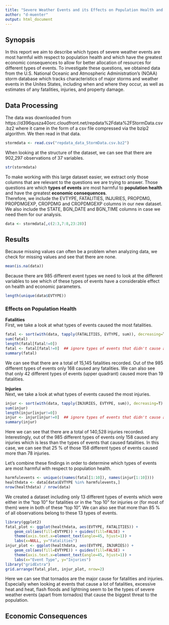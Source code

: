 ```yaml
---
title: "Severe Weather Events and its Effects on Population Health and the Economy"
author: "d-muenter"
output: html_document
---
```


## Synopsis

In this report we aim to describe which types of severe weather events are most harmful with respect to population health and which have the greatest economic consequences to allow for better allocation of resources for different types of events. To investigate these questions, we obtained data from the U.S. National Oceanic and Atmospheric Administration's (NOAA) storm database which tracks characteristics of major storms and weather events in the Unites States, including when and where they occur, as well as estimates of any fatalities, injuries, and property damage.

## Data Processing

The data was downloaded from https://d396qusza40orc.cloudfront.net/repdata%2Fdata%2FStormData.csv.bz2 where it came in the form of a csv file compressed via the bzip2 algorithm. We then read in that data.
```r
stormdata <- read.csv("repdata_data_StormData.csv.bz2")
```
When looking at the structure of the dataset, we can see that there are 902,297 observations of 37 variables.
```r
str(stormdata)
```
To make working with this large dataset easier, we extract only those columns that are relevant to the questions we are trying to answer. Those questions are which **types of events** are most harmful to **population health** and have the greatest **economic consequences**.  
Therefore, we include the EVTYPE, FATALITIES, INJURIES, PROPDMG, PROPDMGEXP, CROPDMG and CROPDMGEXP columns in our new dataset. We also include the STATE, BGN_DATE and BGN_TIME columns in case we need them for our analysis.
```r
data <- stormdata[,c(2:3,7:8,23:28)]
```

## Results

Because missing values can often be a problem when analyzing data, we check for missing values and see that there are none.
```r
mean(is.na(data))
```
Because there are 985 different event types we need to look at the different variables to see which of these types of events have a considerable effect on health and economic parameters.
```r
length(unique(data$EVTYPE))
```

### Effects on Population Health
**Fatalities**  
First, we take a look at what types of events caused the most fatalities.
```r
fatal <- sort(with(data, tapply(FATALITIES, EVTYPE, sum)), decreasing=T)
sum(fatal)
length(fatal[fatal!=0])
fatal <- fatal[fatal!=0]  ## ignore types of events that didn't cause any fatalities
summary(fatal)
```
We can see that there are a total of 15,145 fatalities recorded. Out of the 985 different types of events only 168 caused any fatalities. We can also see that only 42 different types of events (upper quadrant) caused more than 19 fatalities.  
  
**Injuries**  
Next, we take a look at what types of events caused the most injuries.
```r
injur <- sort(with(data, tapply(INJURIES, EVTYPE, sum)), decreasing=T)
sum(injur)
length(injur[injur!=0])
injur <- injur[injur!=0]  ## ignore types of events that didn't cause any injuries
summary(injur)
```
Here we can see that there are a total of 140,528 injuries recorded. Interestingly, out of the 985 different types of events only 158 caused any injuries which is less than the types of events that caused fatalities. In this case, we can see that 25 % of those 158 different types of events caused more than 78 injuries.  
  
Let's combine these findings in order to determine which types of events are most harmful with respect to population health.
```r
harmfulevents <- unique(c(names(fatal[1:10]), names(injur[1:10])))
healthdata <- data[data$EVTYPE %in% harmfulevents,]
nrow(healthdata) / nrow(data)
```
We created a dataset including only 13 different types of events which were either in the "top 10" for fatalities or in the "top 10" for injuries or (for most of them) were in both of these "top 10". We can also see that more than 85 % of all observations belong to these 13 types of events.
```r
library(ggplot2)
fatal_plot <- ggplot(healthdata, aes(EVTYPE, FATALITIES)) + 
    geom_col(aes(fill=EVTYPE)) + guides(fill=FALSE) + 
    theme(axis.text.x=element_text(angle=45, hjust=1)) + 
    labs(x=NULL, y="Fatalities")
injur_plot <- ggplot(healthdata, aes(EVTYPE, INJURIES)) + 
    geom_col(aes(fill=EVTYPE)) + guides(fill=FALSE) + 
    theme(axis.text.x=element_text(angle=45, hjust=1)) + 
    labs(x="Event Type", y="Injuries")
library("gridExtra")
grid.arrange(fatal_plot, injur_plot, nrow=2)

```

Here we can see that tornados are the major cause for fatalities and injuries. Especially when looking at events that cause a lot of fatalities, excessive heat and heat, flash floods and lightning seem to be the types of severe weather events (apart from tornados) that cause the biggest threat to the population.

## Economic Consequences



